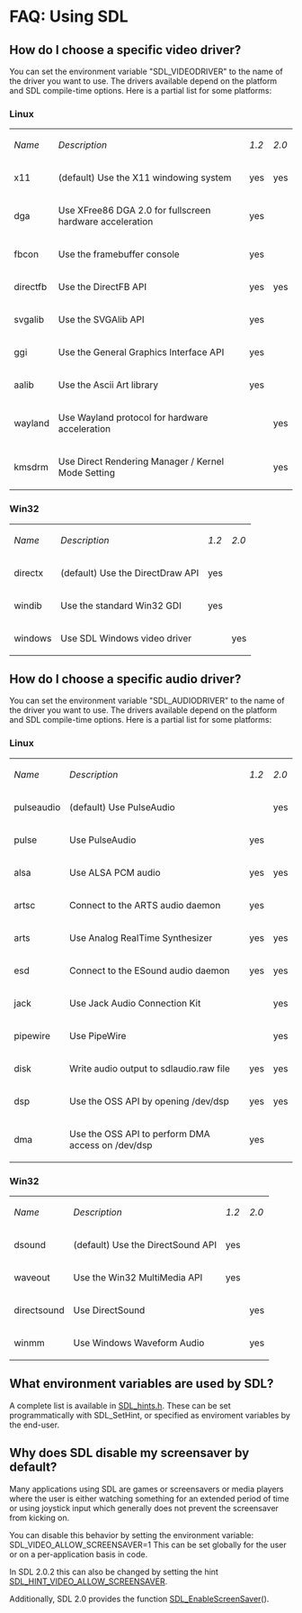 = FAQ: Using SDL =


== How do I choose a specific video driver? ==

You can set the environment variable "SDL_VIDEODRIVER" to the name of the driver you want to use. The drivers available depend on the platform and SDL compile-time options. Here is a partial list for some platforms:

=== Linux ===
{|
|''Name''
|''Description''
|''1.2''
|''2.0''
|-
|x11                        
| (default) Use the X11 windowing system 
| yes 
| yes 
|-
|dga                        
|Use XFree86 DGA 2.0 for fullscreen hardware acceleration 
| yes 
|     
|-
|fbcon                      
|Use the framebuffer console             
| yes 
|     
|-
|directfb                   
|Use the DirectFB API                    
| yes 
| yes 
|-
|svgalib                    
|Use the SVGAlib API                     
| yes 
|     
|-
|ggi                        
|Use the General Graphics Interface API  
| yes 
|     
|-
|aalib                      
|Use the Ascii Art library               
| yes 
|     
|-
|wayland
|Use Wayland protocol for hardware acceleration
|
| yes 
|     
|-
|kmsdrm
|Use Direct Rendering Manager / Kernel Mode Setting
|
| yes
|}

=== Win32 ===
{|
|''Name''
|''Description''
|''1.2''
|''2.0''
|-
|directx                    
|(default) Use the DirectDraw API
| yes 
|     
|-
|windib                     
|Use the standard Win32 GDI        
| yes 
|     
|-
|windows                    
|Use SDL Windows video driver      
|     
| yes 
|}

== How do I choose a specific audio driver? ==
You can set the environment variable "SDL_AUDIODRIVER" to the name of the driver you want to use. The drivers available depend on the platform and SDL compile-time options. Here is a partial list for some platforms:

=== Linux ===
{|
|''Name''
|''Description''
|''1.2''
|''2.0''
|-
|pulseaudio                 
|(default) Use PulseAudio                   
|     
| yes 
|-
|pulse                      
|Use PulseAudio
| yes 
|     
|-
|alsa                       
|Use ALSA PCM audio                
| yes 
| yes 
|-
|artsc                      
|Connect to the ARTS audio daemon  
| yes 
|     
|-
|arts                       
|Use Analog RealTime Synthesizer
| yes 
| yes 
|-
|esd                        
|Connect to the ESound audio daemon
| yes 
| yes 
|-
|jack
|Use Jack Audio Connection Kit
|
| yes
|-
|pipewire
|Use PipeWire
|
| yes
|-
|disk                        
|Write audio output to sdlaudio.raw file
| yes 
| yes 
|-
|dsp                        
|Use the OSS API by opening /dev/dsp
| yes 
| yes 
|-
|dma                        
|Use the OSS API to perform DMA access on /dev/dsp
| yes 
|     
|}

=== Win32 ===
{|
|''Name''
|''Description''
|''1.2''
|''2.0''
|-
|dsound                     
|(default) Use the DirectSound API
| yes 
|     
|-
|waveout                    
|Use the Win32 MultiMedia API
| yes 
|     
|-
|directsound                
|Use DirectSound
|     
| yes 
|-
|winmm                      
|Use Windows Waveform Audio        
|     
| yes 
|}

== What environment variables are used by SDL? ==

A complete list is available in [https://github.com/libsdl-org/SDL/blob/SDL2/include/SDL_hints.h SDL_hints.h].
These can be set programmatically with SDL_SetHint, or specified as enviroment
variables by the end-user.


== Why does SDL disable my screensaver by default? ==
Many applications using SDL are games or screensavers or media players where the user is either watching something for an extended period of time or using joystick input which generally does not prevent the screensaver from kicking on.

You can disable this behavior by setting the environment variable:
SDL_VIDEO_ALLOW_SCREENSAVER=1
This can be set globally for the user or on a per-application basis in code.

In SDL 2.0.2 this can also be changed by setting the hint [[SDL_HINT_VIDEO_ALLOW_SCREENSAVER]].

Additionally, SDL 2.0 provides the function [[SDL_EnableScreenSaver]]().
